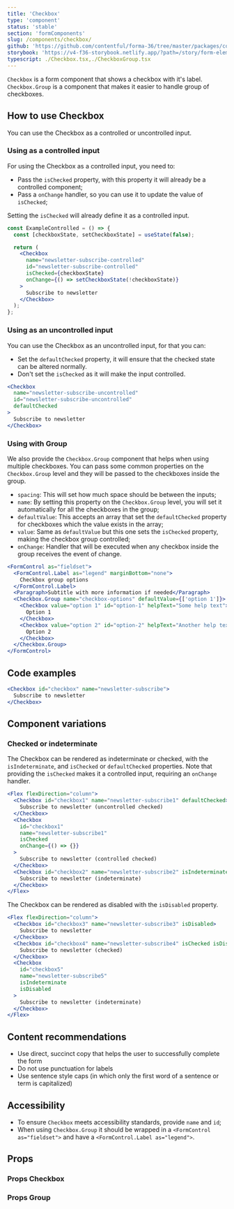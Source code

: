 ```yaml
---
title: 'Checkbox'
type: 'component'
status: 'stable'
section: 'formComponents'
slug: /components/checkbox/
github: 'https://github.com/contentful/forma-36/tree/master/packages/components/forms/src/Checkbox'
storybook: 'https://v4-f36-storybook.netlify.app/?path=/story/form-elements-checkbox--basic'
typescript: ./Checkbox.tsx,./CheckboxGroup.tsx
---
```


`Checkbox` is a form component that shows a checkbox with it's label.
`Checkbox.Group` is a component that makes it easier to handle group of checkboxes.

## How to use Checkbox

You can use the Checkbox as a controlled or uncontrolled input.

### Using as a controlled input

For using the Checkbox as a controlled input, you need to:

- Pass the `isChecked` property, with this property it will already be a controlled component;
- Pass a `onChange` handler, so you can use it to update the value of `isChecked`;

Setting the `isChecked` will already define it as a controlled input.

```jsx static=true
const ExampleControlled = () => {
  const [checkboxState, setCheckboxState] = useState(false);

  return (
    <Checkbox
      name="newsletter-subscribe-controlled"
      id="newsletter-subscribe-controlled"
      isChecked={checkboxState}
      onChange={() => setCheckboxState(!checkboxState)}
    >
      Subscribe to newsletter
    </Checkbox>
  );
};
```

### Using as an uncontrolled input

You can use the Checkbox as an uncontrolled input, for that you can:

- Set the `defaultChecked` property, it will ensure that the checked state can be altered normally.
- Don't set the `isChecked` as it will make the input controlled.

```jsx static=true
<Checkbox
  name="newsletter-subscribe-uncontrolled"
  id="newsletter-subscribe-uncontrolled"
  defaultChecked
>
  Subscribe to newsletter
</Checkbox>
```

### Using with Group


We also provide the `Checkbox.Group` component that helps when using multiple checkboxes. You can pass some common properties on the `Checkbox.Group` level and they will be passed to the checkboxes inside the group.

- `spacing`: This will set how much space should be between the inputs;
- `name`: By setting this property on the `Checkbox.Group` level, you will set it automatically for all the checkboxes in the group;
- `defaultValue`: This accepts an array that set the `defaultChecked` property for checkboxes which the value exists in the array;
- `value`: Same as `defaultValue` but this one sets the `isChecked` property, making the checkbox group controlled;
- `onChange`: Handler that will be executed when any checkbox inside the group receives the event of change.

```jsx
<FormControl as="fieldset">
  <FormControl.Label as="legend" marginBottom="none">
    Checkbox group options
  </FormControl.Label>
  <Paragraph>Subtitle with more information if needed</Paragraph>
  <Checkbox.Group name="checkbox-options" defaultValue={['option 1']}>
    <Checkbox value="option 1" id="option-1" helpText="Some help text">
      Option 1
    </Checkbox>
    <Checkbox value="option 2" id="option-2" helpText="Another help text">
      Option 2
    </Checkbox>
  </Checkbox.Group>
</FormControl>
```

## Code examples

```jsx
<Checkbox id="checkbox" name="newsletter-subscribe">
  Subscribe to newsletter
</Checkbox>
```

## Component variations

### Checked or indeterminate

The Checkbox can be rendered as indeterminate or checked, with the `isIndeterminate`, and `isChecked` or `defaultChecked` properties.
Note that providing the `isChecked` makes it a controlled input, requiring an `onChange` handler.

```jsx
<Flex flexDirection="column">
  <Checkbox id="checkbox1" name="newsletter-subscribe1" defaultChecked>
    Subscribe to newsletter (uncontrolled checked)
  </Checkbox>
  <Checkbox
    id="checkbox1"
    name="newsletter-subscribe1"
    isChecked
    onChange={() => {}}
  >
    Subscribe to newsletter (controlled checked)
  </Checkbox>
  <Checkbox id="checkbox2" name="newsletter-subscribe2" isIndeterminate>
    Subscribe to newsletter (indeterminate)
  </Checkbox>
</Flex>
```

The Checkbox can be rendered as disabled with the `isDisabled` property.

```jsx
<Flex flexDirection="column">
  <Checkbox id="checkbox3" name="newsletter-subscribe3" isDisabled>
    Subscribe to newsletter
  </Checkbox>
  <Checkbox id="checkbox4" name="newsletter-subscribe4" isChecked isDisabled>
    Subscribe to newsletter (checked)
  </Checkbox>
  <Checkbox
    id="checkbox5"
    name="newsletter-subscribe5"
    isIndeterminate
    isDisabled
  >
    Subscribe to newsletter (indeterminate)
  </Checkbox>
</Flex>
```

## Content recommendations

- Use direct, succinct copy that helps the user to successfully complete the form
- Do not use punctuation for labels
- Use sentence style caps (in which only the first word of a sentence or term is capitalized)

## Accessibility

- To ensure `Checkbox` meets accessibility standards, provide `name` and `id`;
- When using `Checkbox.Group` it should be wrapped in a `<FormControl as="fieldset">` and have a `<FormControl.Label as="legend">`.

## Props


### Props Checkbox

<Props of="Checkbox" />

### Props Group

<Props of="CheckboxGroup" />
